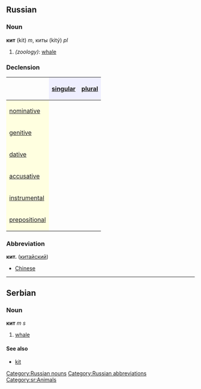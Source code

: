 ==Russian==
[[Category:Russian nouns]]
[[Category:Russian abbreviations]]
===Noun===
'''кит''' (kit) ''m'', киты (kitý) ''pl''

#''(zoology)'': [[whale]]

===Declension===
{| border="1" cellpadding="4" cellspacing="0"
!
! style="background-color: #EFEFFF" align="center"|[[singular]]
! style="background-color: #EFEFFF" align="center"|[[plural]]
|-
! style="background-color: #FFFFE0" align="left"|[[nominative case|nominative]]
| align="center"|{{RUchar|кит}}
| align="center"|{{RUchar|киты́}}
|-
! style="background-color: #FFFFE0" align="left"|[[genitive case|genitive]]
| align="center"|{{RUchar|кита́}}
| align="center"|{{RUchar|кито́в}}
|-
! style="background-color: #FFFFE0" align="left"|[[dative case|dative]]
| align="center"|{{RUchar|киту́}}
| align="center"|{{RUchar|кита́м}}
|-
! style="background-color: #FFFFE0" align="left"|[[accusative case|accusative]]
| align="center"|{{RUchar|кита́}}
| align="center"|{{RUchar|кито́в}}
|-
! style="background-color: #FFFFE0" align="left"|[[instrumental case|instrumental]]
| align="center"|{{RUchar|кито́м}}
| align="center"|{{RUchar|кита́ми}}
|-
! style="background-color: #FFFFE0" align="left"|[[prepositional case|prepositional]]
| align="center"|{{RUchar|о ките́}}
| align="center"|{{RUchar|о кита́х}}
|}


===Abbreviation===
'''кит.''' ([[китайский]])

*[[Chinese]]


----

==Serbian==
===Noun===
'''кит''' ''m s''
#[[whale]]
====See also====
*[[kit]]
[[Category:sr:Animals]]